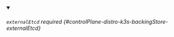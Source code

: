 


<details className="config-field" data-expandable="true" open>
<summary>

###### `externalEtcd` <span className="config-field-required" data-required="false">required</span> <span className="config-field-type"></span> <span className="config-field-default"></span> <span className="config-field-enum"></span> {#controlPlane-distro-k3s-backingStore-externalEtcd}



</summary>

<PartialExternaletcdreference />


</details>
